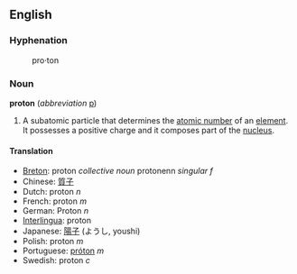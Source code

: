 ==English==
===Hyphenation===
:pro&middot;ton

===Noun===
'''proton''' (''abbreviation'' [[p]])

#A subatomic particle that determines the [[atomic number]] of an [[element]].  It possesses a positive charge and it composes part of the [[nucleus]].
====Translation====

*[[Breton]]: proton ''collective noun'' protonenn ''singular f''
*Chinese: [[質子]]
*Dutch: proton ''n''
*French: proton ''m''
*German: Proton ''n''
*[[Interlingua]]: proton
*Japanese: [[陽子]] (ようし, youshi)
*Polish: proton ''m''
*Portuguese: [[próton]] ''m''
*Swedish: proton ''c''